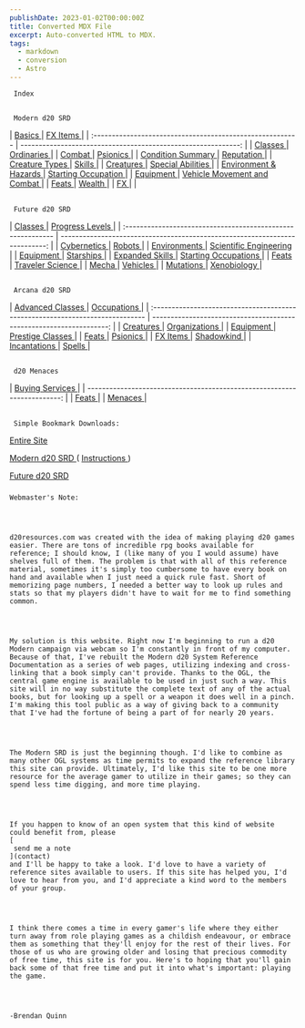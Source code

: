 ```yaml
---
publishDate: 2023-01-02T00:00:00Z
title: Converted MDX File
excerpt: Auto-converted HTML to MDX.
tags:
  - markdown
  - conversion
  - Astro
---
```


     Index
    
## 
     Modern d20 SRD
    


| [
        Basics
       ](modern-d20-srd-basics-index) | [
        FX Items
       ](modern-d20-srd-fx-items-index) |
| :-------------------------------------------------------- | ------------------------------------------------------------: |
| [
        Classes
       ](modern-d20-srd-classes-index) | [
        Ordinaries
       ](modern-d20-srd-ordinaries-index) |
| [
        Combat
       ](modern-d20-srd-combat-index) | [
        Psionics
       ](modern-d20-srd-psionics-index) |
| [
        Condition Summary
       ](modern-d20-srd-conditions-index) | [
        Reputation
       ](modern-d20-srd-reputation-index) |
| [
        Creature Types
       ](modern-d20-srd-creature-types-index) | [
        Skills
       ](modern-d20-srd-skills-index) |
| [
        Creatures
       ](modern-d20-srd-creatures-index) | [
        Special Abilities
       ](modern-d20-srd-special-abilities-index) |
| [
        Environment & Hazards
       ](modern-d20-srd-environment-hazards-index) | [
        Starting Occupation
       ](modern-d20-srd-starting-occupation-index) |
| [
        Equipment
       ](modern-d20-srd-equipment-index) | [
        Vehicle Movement and Combat
       ](modern-d20-srd-vehicle-movement-and-combat-index) |
| [
        Feats
       ](modern-d20-srd-feats-index) | [
        Wealth
       ](modern-d20-srd-wealth-index) |
| [
        FX
       ](modern-d20-srd-fx-index) |  |





## 
     Future d20 SRD
    


| [
        Classes
       ](future-d20-srd-classes-index) | [
        Progress Levels
       ](future-d20-srd-progress-levels-index) |
| :---------------------------------------------------------- | --------------------------------------------------------------------------: |
| [
        Cybernetics
       ](future-d20-srd-cybernetics-index) | [
        Robots
       ](future-d20-srd-robots-index) |
| [
        Environments
       ](future-d20-srd-environments-index) | [
        Scientific Engineering
       ](future-d20-srd-scientific-engineering-index) |
| [
        Equipment
       ](future-d20-srd-equipment-index) | [
        Starships
       ](future-d20-srd-starships-index) |
| [
        Expanded Skills
       ](future-d20-srd-expanded-skills-index) | [
        Starting Occupations
       ](future-d20-srd-starting-occupations-index) |
| [
        Feats
       ](future-d20-srd-feats-index) | [
        Traveler Science
       ](future-d20-srd-traveler-science-index) |
| [
        Mecha
       ](future-d20-srd-mecha-index) | [
        Vehicles
       ](future-d20-srd-vehicles-index) |
| [
        Mutations
       ](future-d20-srd-mutations-index) | [
        Xenobiology
       ](future-d20-srd-xenobiology-index) |





## 
     Arcana d20 SRD
    


| [
        Advanced Classes
       ](arcana-d20-srd-advanced-classes-index) | [
        Occupations
       ](arcana-d20-srd-occupations-index) |
| :---------------------------------------------------------------------------- | ------------------------------------------------------------------: |
| [
        Creatures
       ](arcana-d20-srd-creatures-index) | [
        Organizations
       ](arcana-d20-srd-organizations-index) |
| [
        Equipment
       ](arcana-d20-srd-equipment-index) | [
        Prestige Classes
       ](arcana-d20-srd-prestige-classes-index) |
| [
        Feats
       ](arcana-d20-srd-feats-index) | [
        Psionics
       ](arcana-d20-srd-psionics-index) |
| [
        FX Items
       ](arcana-d20-srd-fx-items-index) | [
        Shadowkind
       ](arcana-d20-srd-shadowkind-index) |
| [
        Incantations
       ](arcana-d20-srd-incantations-index) | [
        Spells
       ](arcana-d20-srd-spells-index) |





## 
     d20 Menaces
    


| [
        Buying Services
       ](menaces-d20-buying-services-index) |
| -----------------------------------------------------------------------: |
| [
        Feats
       ](menaces-d20-feats-index) |
| [
        Menaces
       ](menaces-d20-menaces-index) |





## 
     Simple Bookmark Downloads:
    



[
      Entire Site
     ](bookmarks-d20resources-zip-index)




[
      Modern d20 SRD
     ](bookmarks-modern-d20-srd-zip-index)
     (
     [
      Instructions
     ](bookmarks-index)
     )
    



[
      Future d20 SRD
     ](bookmarks-future-d20-srd-zip-index)




### 
    Webmaster's Note:
   



    d20resources.com was created with the idea of making playing d20 games easier. There are tons of incredible rpg books available for reference; I should know, I (like many of you I would assume) have shelves full of them. The problem is that with all of this reference material, sometimes it's simply too cumbersome to have every book on hand and available when I just need a quick rule fast. Short of memorizing page numbers, I needed a better way to look up rules and stats so that my players didn't have to wait for me to find something common.
   



    My solution is this website. Right now I'm beginning to run a d20 Modern campaign via webcam so I'm constantly in front of my computer. Because of that, I've rebuilt the Modern d20 System Reference Documentation as a series of web pages, utilizing indexing and cross-linking that a book simply can't provide. Thanks to the OGL, the central game engine is available to be used in just such a way. This site will in no way substitute the complete text of any of the actual books, but for looking up a spell or a weapon it does well in a pinch. I'm making this tool public as a way of giving back to a community that I've had the fortune of being a part of for nearly 20 years.
   



    The Modern SRD is just the beginning though. I'd like to combine as many other OGL systems as time permits to expand the reference library this site can provide. Ultimately, I'd like this site to be one more resource for the average gamer to utilize in their games; so they can spend less time digging, and more time playing.
   



    If you happen to know of an open system that this kind of website could benefit from, please
    [
     send me a note
    ](contact)
    and I'll be happy to take a look. I'd love to have a variety of reference sites available to users. If this site has helped you, I'd love to hear from you, and I'd appreciate a kind word to the members of your group.
   



    I think there comes a time in every gamer's life where they either turn away from role playing games as a childish endeavour, or embrace them as something that they'll enjoy for the rest of their lives. For those of us who are growing older and losing that precious commodity of free time, this site is for you. Here's to hoping that you'll gain back some of that free time and put it into what's important: playing the game.
   



    -Brendan Quinn
   





